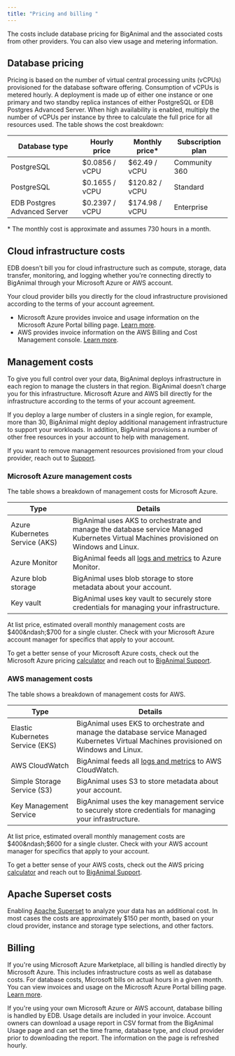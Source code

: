 ```yaml
---
title: "Pricing and billing "
---
```


The costs include database pricing for BigAnimal and the associated costs from other providers. You can also view usage and metering information. 

## Database pricing 

Pricing is based on the number of virtual central processing units (vCPUs) provisioned for the database software offering. Consumption of vCPUs is metered hourly. A deployment is made up of either one instance or one primary and two standby replica instances of either PostgreSQL or EDB Postgres Advanced Server. When high availability is enabled, multiply the number of vCPUs per instance by three to calculate the full price for all resources used. The table shows the cost breakdown:

| Database type                | Hourly price   | Monthly price\* | Subscription plan |
| ---------------------------- | -------------- | --------------- | ----------------- |
| PostgreSQL                   | $0.0856 / vCPU | $62.49 / vCPU  | Community 360 |
| PostgreSQL                   | $0.1655 / vCPU | $120.82 / vCPU  | Standard |
| EDB Postgres Advanced Server | $0.2397 / vCPU | $174.98 / vCPU  | Enterprise  |

\* The monthly cost is approximate and assumes 730 hours in a month. 
  

## Cloud infrastructure costs

EDB doesn't bill you for cloud infrastructure such as compute, storage, data transfer, monitoring, and logging whether you're connecting directly to BigAnimal through your Microsoft Azure or AWS account.

Your cloud provider bills you directly for the cloud infrastructure provisioned according to the terms of your account agreement. 
- Microsoft Azure provides invoice and usage information on the Microsoft Azure Portal billing page. [Learn more](https://docs.microsoft.com/en-us/azure/cost-management-billing/).
- AWS provides invoice information on the AWS Billing and Cost Management console. [Learn more](https://docs.aws.amazon.com/account-billing/index.html).

## Management costs

To give you full control over your data, BigAnimal deploys infrastructure in each region to manage the clusters in that region. BigAnimal doesn’t charge you for this infrastructure. Microsoft Azure and AWS bill directly for the infrastructure according to the terms of your account agreement.

If you deploy a large number of clusters in a single region, for example, more than 30, BigAnimal might deploy additional management infrastructure to support your workloads. In addition, BigAnimal provisions a number of other free resources in your account to help with management. 

If you want to remove management resources provisioned from your cloud provider, reach out to [Support](../overview/support).


### Microsoft Azure management costs

The table shows a breakdown of management costs for Microsoft Azure.

| Type                           | Details                                                                                                                                               |
| ------------------------------ | ----------------------------------------------------------------------------------------------------------------------------------------------------- |
| Azure Kubernetes Service (AKS) | BigAnimal uses AKS to orchestrate and manage the database service Managed Kubernetes Virtual Machines provisioned on Windows and Linux.               |
| Azure Monitor                  | BigAnimal feeds all [logs and metrics](https://www.enterprisedb.com/docs/biganimal/latest/using_cluster/05_monitoring_and_logging/) to Azure Monitor. |
| Azure blob storage             | BigAnimal uses blob storage to store metadata about your account.                                                                                     |
| Key vault                      | BigAnimal uses key vault to securely store credentials for managing your infrastructure.                                                              |

At list price, estimated overall monthly management costs are $400&ndash;$700 for a single cluster. Check with your Microsoft Azure account manager for specifics that apply to your account. 

To get a better sense of your Microsoft Azure costs, check out the Microsoft Azure pricing [calculator](https://azure.microsoft.com/en-us/pricing/calculator/) and reach out to [BigAnimal Support](../overview/support). 

### AWS management costs

The table shows a breakdown of management costs for AWS.

| Type                           | Details                                                                                                                                               |
| ------------------------------ | ----------------------------------------------------------------------------------------------------------------------------------------------------- |
| Elastic Kubernetes Service (EKS) | BigAnimal uses EKS to orchestrate and manage the database service Managed Kubernetes Virtual Machines provisioned on Windows and Linux.               |
| AWS CloudWatch                  | BigAnimal feeds all [logs and metrics](https://www.enterprisedb.com/docs/biganimal/latest/using_cluster/05_monitoring_and_logging/) to AWS CloudWatch. |
| Simple Storage Service (S3)             | BigAnimal uses S3 to store metadata about your account.                                                                                     |
| Key Management Service                      | BigAnimal uses the key management service to securely store credentials for managing your infrastructure.                                                              |

At list price, estimated overall monthly management costs are $400&ndash;$600 for a single cluster. Check with your AWS account manager for specifics that apply to your account.

To get a better sense of your AWS costs, check out the AWS pricing [calculator](https://calculator.aws/#/) and reach out to [BigAnimal Support](../overview/support).  

## Apache Superset costs

Enabling [Apache Superset](/biganimal/latest/using_cluster/06_analyze_with_superset/) to analyze your data has an additional cost. In most cases the costs are approximately $150 per month, based on your cloud provider, instance and storage type selections, and other factors.

## Billing

If you're using Microsoft Azure Marketplace, all billing is handled directly by Microsoft Azure. This includes infrastructure costs as well as database costs. For database costs, Microsoft bills on actual hours in a given month. You can view invoices and usage on the Microsoft Azure Portal billing page. [Learn more](https://docs.microsoft.com/en-us/azure/cost-management-billing/).

If you're using your own Microsoft Azure or AWS account, database billing is handled by EDB. Usage details are included in your invoice. Account owners can download a usage report in CSV format from the BigAnimal Usage page and can set the time frame, database type, and cloud provider prior to downloading the report. The information on the page is refreshed hourly.
